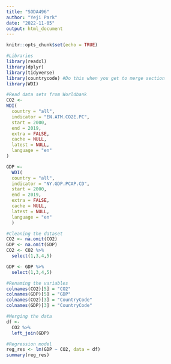 ```yaml
---
title: "SODA496"
author: "Yeji Park"
date: "2022-11-05"
output: html_document
---
```


```r
knitr::opts_chunk$set(echo = TRUE)
```

```r
#Libraries
library(readxl)
library(dplyr)
library(tidyverse)
library(countrycode) #Do this when you get to merge section
library(WDI)
```

```r
#Read data sets from Worldbank
CO2 <-
WDI(
  country = "all",
  indicator = "EN.ATM.CO2E.PC",
  start = 2000,
  end = 2019,
  extra = FALSE,
  cache = NULL,
  latest = NULL,
  language = "en"
)

GDP <-
  WDI(
  country = "all",
  indicator = "NY.GDP.PCAP.CD",
  start = 2000,
  end = 2019,
  extra = FALSE,
  cache = NULL,
  latest = NULL,
  language = "en"
  )
```

```r
#Cleaning the dataset
CO2 <- na.omit(CO2)
GDP <- na.omit(GDP)
CO2 <- CO2 %>%
  select(1,3,4,5)

GDP <- GDP %>%
  select(1,3,4,5)
```

```r
#Renaming the variables
colnames(CO2)[5] = "CO2"
colnames(GDP)[5] = "GDP"
colnames(CO2)[3] = "CountryCode"
colnames(GDP)[3] = "CountryCode"
```

```r
#Merging the data
df <-
  CO2 %>%
  left_join(GDP)
```

```r
#Regression model
reg_res <- lm(GDP ~ CO2, data = df)
summary(reg_res)

```

